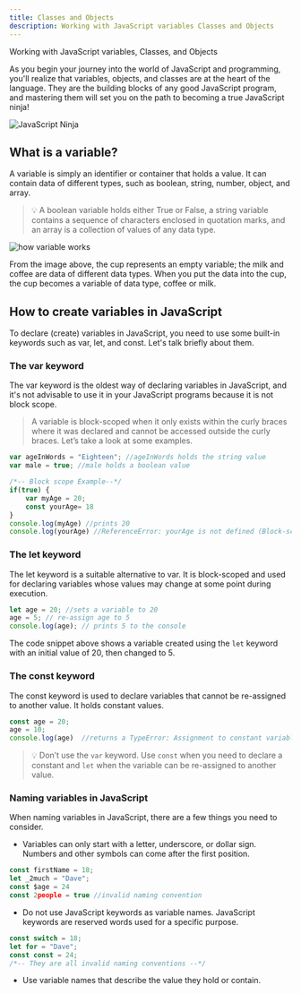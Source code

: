 ```yaml
---
title: Classes and Objects
description: Working with JavaScript variables Classes and Objects
---
```



<SubHeading color="#25c2a0">Working with JavaScript variables, Classes, and Objects</SubHeading>

As you begin your journey into the world of JavaScript and programming, you'll realize that variables, objects, and classes are at the heart of the language. They are the building blocks of any good JavaScript program, and mastering them will set you on the path to becoming a true JavaScript ninja!

![JavaScript Ninja](https://media.giphy.com/media/v1.Y2lkPTc5MGI3NjExNGUxN2MwYmYzYTRmNWY0YmNhNzFkOWIzYTY5YWM1ZDg4ZDY0ZDY2NyZlcD12MV9pbnRlcm5hbF9naWZzX2dpZklkJmN0PWc/jzHFPlw89eTqU/giphy.gif)

## What is a variable?  
A variable is simply an identifier or container that holds a value. It can contain data of different types, such as boolean, string, number, object, and array.
> 💡 A boolean variable holds either True or False, a string variable contains a sequence of characters enclosed in quotation marks, and an array is a collection of values of any data type.

![how variable works](https://user-images.githubusercontent.com/67129211/235643175-92e8441b-1360-4f55-9264-a225ab1165b9.png)

From the image above, the cup represents an empty variable; the milk and coffee are data of different data types. When you put the data into the cup, the cup becomes a variable of data type, coffee or milk. 

## How to create variables in JavaScript
To declare (create) variables in JavaScript, you need to use some built-in keywords such as var, let, and const. Let's talk briefly about them.
### The var keyword
The var keyword is the oldest way of declaring variables in JavaScript, and it's not advisable to use it in your JavaScript programs because it is not block scope. 
> A variable is block-scoped when it only exists within the curly braces where it was declared and cannot be accessed outside the curly braces. 
Let’s take a look at some examples.
```js
var ageInWords = "Eighteen"; //ageInWords holds the string value 
var male = true; //male holds a boolean value

/*-- Block scope Example--*/
if(true) {
    var myAge = 20;
    const yourAge= 18
}
console.log(myAge) //prints 20
console.log(yourAge) //ReferenceError: yourAge is not defined (Block-scoped)
```
### The let keyword
The let keyword is a suitable alternative to var. It is block-scoped and used for declaring variables whose values may change at some point during execution.
```js
let age = 20; //sets a variable to 20
age = 5; // re-assign age to 5
console.log(age); // prints 5 to the console
```
The code snippet above shows a variable created using the `let` keyword with an initial value of 20, then changed to 5.
### The const keyword
The const keyword is used to declare variables that cannot be re-assigned to another value. It holds constant values.
```js
const age = 20;
age = 10;
console.log(age)  //returns a TypeError: Assignment to constant variable. (Invalid)
```
> 💡 Don’t use the `var` keyword. Use `const` when you need to declare a constant and `let` when the variable can be re-assigned to another value.
### Naming variables in JavaScript
When naming variables in JavaScript, there are a few things you need to consider.
- Variables can only start with a letter, underscore, or dollar sign. Numbers and other symbols can come after the first position.
```js
const firstName = 18;
let _2much = "Dave";
const $age = 24
const 2people = true //invalid naming convention
```
- Do not use JavaScript keywords as variable names. JavaScript keywords are reserved words used for a specific purpose.
```js
const switch = 18; 
let for = "Dave"; 
const const = 24;
/*-- They are all invalid naming conventions --*/
```
- Use variable names that describe the value they hold or contain.


